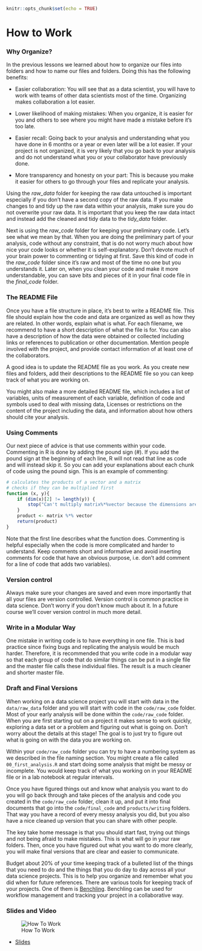 

```r
knitr::opts_chunk$set(echo = TRUE)
```

# How to Work

### Why Organize?

In the previous lessons we learned about how to organize our files into folders and how to name our files and folders. Doing this has the following benefits:

- Easier collaboration: You will see that as a data scientist, you will have to work with teams of other data scientists most of the time. Organizing makes collaboration a lot easier.

- Lower likelihood of making mistakes: When you organize, it is easier for you and others to see where you might have made a mistake before it's too late.

- Easier recall: Going back to your analysis and understanding what you have done in 6 months or a year or even later will be a lot easier. If your project is not organized, it is very likely that you go back to your analysis and do not understand what you or your collaborator have previously done.

- More transparency and honesty on your part: This is because you make it easier for others to go through your files and replicate your analysis.

Using the *raw_data* folder for keeping the raw data untouched is important especially if you don't have a second copy of the raw data. If you make changes to and tidy up the raw data within your analysis, make sure you do not overwrite your raw data. It is important that you keep the raw data intact and instead add the cleaned and tidy data to the *tidy_data* folder.

Next is using the *raw_code* folder for keeping your preliminary code. Let's see what we mean by that. When you are doing the preliminary part of your analysis, code without any constraint, that is do not worry much about how nice your code looks or whether it is self-explanatory. Don't devote much of your brain power to commenting or tidying at first. Save this kind of code in the *raw_code* folder since it's raw and most of the time no one but you understands it. Later on, when you clean your code and make it more understandable, you can save bits and pieces of it in your final code file in the *final_code* folder.

### The README File

Once you have a file structure in place, it's best to write a README file. This file should explain how the code and data are organized as well as how they are related. In other words, explain what is what. For each filename, we recommend to have a short description of what the file is for. You can also have a description of how the data were obtained or collected including links or references to publication or other documentation. Mention people involved with the project, and provide contact information of at least one of the collaborators.

A good idea is to update the README file as you work. As you create new files and folders, add their descriptions to the README file so you can keep track of what you are working on.

You might also make a more detailed README file, which includes a list of variables, units of measurement of each variable, definition of code and symbols used to deal with missing data, Licenses or restrictions on the content of the project including the data, and information about how others should cite your analysis.


### Using Comments

Our next piece of advice is that use comments within your code. Commenting in R is done by adding the pound sign (#). If you add the pound sign at the beginning of each line, R will not read that line as code and will instead skip it. So you can add your explanations about each chunk of code using the pound sign. This is an example of commenting:

```r
# calculates the products of a vector and a matrix
# checks if they can be multiplied first
function (x, y){
    if (dim(x)[2] != length(y)) {
        stop("Can't multiply matrix%*%vector because the dimensions are wrong")
    }
    product <- matrix %*% vector
    return(product)
}
```

Note that the first line describes what the function does. Commenting is helpful especially when the code is more complicated and harder to understand. Keep comments short and informative and avoid inserting comments for code that have an obvious purpose, i.e. don't add comment for a line of code that adds two variables).

### Version control

Always make sure your changes are saved and even more importantly that all your files are version controlled. Version control is common practice in data science. Don't worry if you don't know much about it. In a future course we'll cover version control in much more detail.

### Write in a Modular Way

One mistake in writing code is to have everything in one file. This is bad practice since fixing bugs and replicating the analysis would be much harder. Therefore, it is recommended that you write code in a modular way so that each group of code that do similar things can be put in a single file and the master file calls these individual files. The result is a much cleaner and shorter master file.

### Draft and Final Versions

When working on a data science project you will start with data in the `data/raw_data` folder and you will start with code in the `code/raw_code` folder. Most of your early analysis will be done within the `code/raw_code` folder. When you are first starting out on a project it makes sense to work quickly, exploring a data set or a problem and figuring out what is going on. Don't worry about the details at this stage! The goal is to just try to figure out what is going on with the data you are working on.

Within your `code/raw_code` folder you can try to have a numbering system as we described in the file naming section. You might create a file called `00_first_analysis.R` and start doing some analysis that might be messy or incomplete. You would keep track of what you working on in your README file or in a lab notebook at regular intervals.

Once you have figured things out and know what analysis you want to do you will go back through and take pieces of the analysis and code you created in the `code/raw_code` folder, clean it up, and put it into final documents that go into the `code/final_code` and `products/writing` folders. That way you have a record of every messy analysis you did, but you also have a nice cleaned up version that you can share with other people.

The key take home message is that you should start fast, trying out things and not being afraid to make mistakes. This is what will go in your raw folders. Then, once you have figured out what you want to do more clearly, you will make final versions that are clear and easier to communicate.

Budget about 20% of your time keeping track of a bulleted list of the things that you need to do and the things that you do day to day across all your data science projects. This is to help you organize and remember what you did when for future references. There are various tools for keeping track of your projects. One of them is [Benchling](https://benchling.com/). Benchling can be used for workflow management and tracking your project in a collaborative way.


### Slides and Video

![How To Work](https://www.youtube.com/watch?v=kKXOHJRZGdE)

* [Slides](https://docs.google.com/presentation/d/1vn8Lb8YNvo1zha7GmJMlQSBRSAryRms6xy5HUtafH2A/edit?usp=sharing)  
